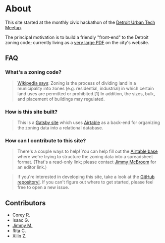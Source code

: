 
<Layout>

<SEO title="About" />

# About

This site started at the monthly civic hackathon of the [Detroit Urban Tech Meetup](https://github.com/detroit-urban-tech-meetup).

The principal motivation is to build a friendly "front-end" to the Detroit zoning code; currently living as a [very large PDF](https://detroitmi.gov/sites/detroitmi.localhost/files/2018-11/ZONING%20ORD%2010-14-18.pdf) on the city's website.

## FAQ

### What's a zoning code?

> [Wikipedia says](https://en.wikipedia.org/wiki/Zoning): Zoning is the process of dividing land in a municipality into zones (e.g. residential, industrial) in which certain land uses are permitted or prohibited.[1] In addition, the sizes, bulk, and placement of buildings may regulated.

### How is this site built?

> This is a [Gatsby site](https://www.gatsbyjs.org) which uses [Airtable](https://www.airtable.com) as a back-end for organizing the zoning data into a relational database.

### How can I contribute to this site?

> There's a couple ways to help! You can help fill out the [Airtable base](https://airtable.com/invite/l?inviteId=invBcLP4bIHK6r4Xk&inviteToken=220a85cbf3a63ee6b76c80a812a4da179577d7c88d1b4a6cc801be33783c6709) where we're trying to structure the zoning data into a spreadsheet format. (That's a read-only link; please contact [Jimmy McBroom](mailto:james.mcbroom@gmail.com) for an editor link.)

> If you're interested in developing this site, take a look at the [GitHub repository!](https://github.com/detroit-urban-tech-meetup/zoning-guide-detroit). If you can't figure out where to get started, please feel free to open a new issue.

## Contributors

- Corey R.
- Isaac G.
- [Jimmy M.](https://github.com/jmcbroom)
- Rita C.
- Xilin Z.

</Layout>
